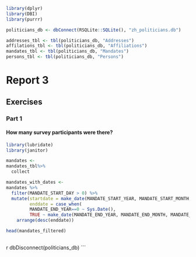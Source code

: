 ```r
library(dplyr)
library(DBI)
library(purrr)

politicians_db <- dbConnect(RSQLite::SQLite(), "zh_politicians.db")

addresses_tbl <- tbl(politicians_db, "Addresses")
affilations_tbl <- tbl(politicians_db, "Affiliations")
mandates_tbl <- tbl(politicians_db, "Mandates")
persons_tbl <- tbl(politicians_db, "Persons")
```

# Report 3
## Exercises
### Part 1
#### How many survey participants were there?
```r
library(lubridate)
library(janitor)

mandates <-
mandates_tbl%>%
  collect

mandates_with_dates <-
mandates %>%
  filter(MANDATE_START_DAY > 0) %>%
  mutate(startdate = make_date(MANDATE_START_YEAR, MANDATE_START_MONTH, MANDATE_START_DAY),
         enddate = case_when(
         MANDATE_END_YEAR==0 ~ Sys.Date(),
         TRUE ~ make_date(MANDATE_END_YEAR, MANDATE_END_MONTH, MANDATE_END_DAY))) %>%
    arrange(desc(enddate))

head(mandates_filtered)
  


```


{r include=FALSE}
dbDisconnect(politicians_db)
```
